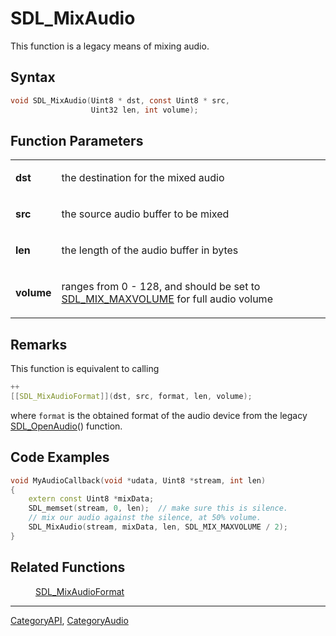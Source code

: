 = SDL_MixAudio =

This function is a legacy means of mixing audio.

== Syntax ==

<syntaxhighlight lang='c'>
void SDL_MixAudio(Uint8 * dst, const Uint8 * src,
                  Uint32 len, int volume);
</syntaxhighlight>

== Function Parameters ==

{|
|'''dst'''
|the destination for the mixed audio
|-
|'''src'''
|the source audio buffer to be mixed
|-
|'''len'''
|the length of the audio buffer in bytes
|-
|'''volume'''
|ranges from 0 - 128, and should be set to [[SDL_MIX_MAXVOLUME]] for full audio volume
|}

== Remarks ==

This function is equivalent to calling



<syntaxhighlight lang='c'>++
[[SDL_MixAudioFormat]](dst, src, format, len, volume);
</syntaxhighlight>

where <code>format</code> is the obtained format of the audio device from
the legacy [[SDL_OpenAudio]]() function.

== Code Examples ==

<syntaxhighlight lang='c++'>
void MyAudioCallback(void *udata, Uint8 *stream, int len)
{
    extern const Uint8 *mixData;
    SDL_memset(stream, 0, len);  // make sure this is silence.
    // mix our audio against the silence, at 50% volume.
    SDL_MixAudio(stream, mixData, len, SDL_MIX_MAXVOLUME / 2);
}
</syntaxhighlight>


== Related Functions ==

:[[SDL_MixAudioFormat]]

----
[[CategoryAPI]], [[CategoryAudio]]


